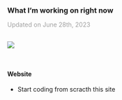 <h3 class="unlisted unnumbered" style="margin-top:10px; margin-bottom: 3px;">
    What I'm working on right now
</h3>

<p style="color:#a1a1a1; font-weight:400; margin-bottom: 0px; ">
    Updated on June 28th, 2023
</p>


```{=html}
<div class="crop" style="padding: 30px 0px">
    <img style="object-position: center 50%;" src="
https://images.unsplash.com/photo-1514479059487-dc2ae7efa044?ixlib=rb-4.0.3&ixid=M3wxMjA3fDB8MHxwaG90by1wYWdlfHx8fGVufDB8fHx8fA%3D%3D&auto=format&fit=crop&w=2072&q=80
    ">
</div>
```

#### Website

- Start coding from scracth this site

